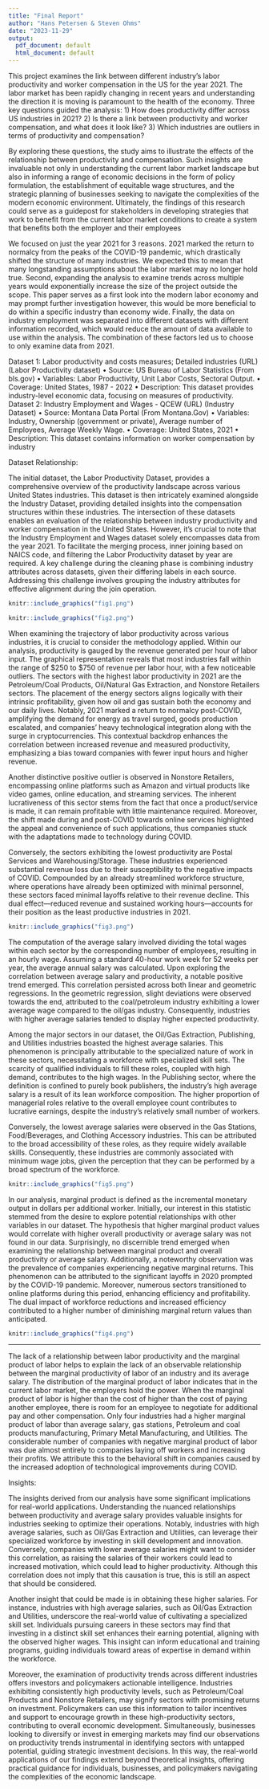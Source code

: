 ```yaml
---
title: "Final Report"
author: "Hans Petersen & Steven Ohms"
date: "2023-11-29"
output:
  pdf_document: default
  html_document: default
---
```


  This project examines the link between different industry’s labor productivity and worker compensation in the US for the year 2021. The labor market has been rapidly changing in recent years and understanding the direction it is moving is paramount to the health of the economy. Three key questions guided the analysis: 
1) How does productivity differ across US industries in 2021? 
2) Is there a link between productivity and worker compensation, and what does it look like?
3)  Which industries are outliers in terms of productivity and compensation?

  By exploring these questions, the study aims to illustrate the effects of the relationship between productivity and compensation. Such insights are invaluable not only in understanding the current labor market landscape but also in informing a range of economic decisions in the form of policy formulation, the establishment of equitable wage structures, and the strategic planning of businesses seeking to navigate the complexities of the modern economic environment. Ultimately, the findings of this research could serve as a guidepost for stakeholders in developing strategies that work to benefit from the current labor market conditions to create a system that benefits both the employer and their employees 

  We focused on just the year 2021 for 3 reasons. 2021 marked the return to normalcy from the peaks of the COVID-19 pandemic, which drastically shifted the structure of many industries. We expected this to mean that many longstanding assumptions about the labor market may no longer hold true. Second, expanding the analysis to examine trends across multiple years would exponentially increase the size of the project outside the scope. This paper serves as a first look into the modern labor economy and may prompt further investigation however, this would be more beneficial to do within a specific industry than economy wide. Finally, the data on industry employment was separated into different datasets with different information recorded, which would reduce the amount of data available to use within the analysis. The combination of these factors led us to choose to only examine data from 2021.

Dataset 1: Labor productivity and costs measures; Detailed industries (URL) (Labor Productivity dataset)
•	Source: US Bureau of Labor Statistics (From bls.gov)
•	Variables: Labor Productivity, Unit Labor Costs, Sectoral Output.
•	Coverage: United States, 1987 - 2022
•	Description: This dataset provides industry-level economic data, focusing on measures of productivity.
Dataset 2: Industry Employment and Wages - QCEW (URL) (Industry Dataset)
•	Source: Montana Data Portal (From Montana.Gov)
•	Variables: Industry, Ownership (government or private), Average number of Employees, Average Weekly Wage.
•	Coverage: United States, 2021
•	Description: This dataset contains information on worker compensation by industry

Dataset Relationship:

The initial dataset, the Labor Productivity Dataset, provides a comprehensive overview of the productivity landscape across various United States industries. This dataset is then intricately examined alongside the Industry Dataset, providing detailed insights into the compensation structures within these industries. The intersection of these datasets enables an evaluation of the relationship between industry productivity and worker compensation in the United States. However, it's crucial to note that the Industry Employment and Wages dataset solely encompasses data from the year 2021. To facilitate the merging process, inner joining based on NAICS code, and filtering the Labor Productivity dataset by year are required. A key challenge during the cleaning phase is combining industry attributes across datasets, given their differing labels in each source. Addressing this challenge involves grouping the industry attributes for effective alignment during the join operation.


```r
knitr::include_graphics("fig1.png")
```

```r
knitr::include_graphics("fig2.png")
```
  When examining the trajectory of labor productivity across various industries, it is crucial to consider the methodology applied. Within our analysis, productivity is gauged by the revenue generated per hour of labor input. The graphical representation reveals that most industries fall within the range of $250 to $750 of revenue per labor hour, with a few noticeable outliers.
The sectors with the highest labor productivity in 2021 are the Petroleum/Coal Products, Oil/Natural Gas Extraction, and Nonstore Retailers sectors. The placement of the energy sectors aligns logically with their intrinsic profitability, given how oil and gas sustain both the economy and our daily lives. Notably, 2021 marked a return to normalcy post-COVID, amplifying the demand for energy as travel surged, goods production escalated, and companies’ heavy technological integration along with the surge in cryptocurrencies. This contextual backdrop enhances the correlation between increased revenue and measured productivity, emphasizing a bias toward companies with fewer input hours and higher revenue.

  Another distinctive positive outlier is observed in Nonstore Retailers, encompassing online platforms such as Amazon and virtual products like video games, online education, and streaming services. The inherent lucrativeness of this sector stems from the fact that once a product/service is made, it can remain profitable with little maintenance required. Moreover, the shift made during and post-COVID towards online services highlighted the appeal and convenience of such applications, thus companies stuck with the adaptations made to technology during COVID.
  
  Conversely, the sectors exhibiting the lowest productivity are Postal Services and Warehousing/Storage. These industries experienced substantial revenue loss due to their susceptibility to the negative impacts of COVID. Compounded by an already streamlined workforce structure, where operations have already been optimized with minimal personnel, these sectors faced minimal layoffs relative to their revenue decline. This dual effect—reduced revenue and sustained working hours—accounts for their position as the least productive industries in 2021.


```r
knitr::include_graphics("fig3.png")
```

The computation of the average salary involved dividing the total wages within each sector by the corresponding number of employees, resulting in an hourly wage. Assuming a standard 40-hour work week for 52 weeks per year, the average annual salary was calculated. Upon exploring the correlation between average salary and productivity, a notable positive trend emerged. This correlation persisted across both linear and geometric regressions. In the geometric regression, slight deviations were observed towards the end, attributed to the coal/petroleum industry exhibiting a lower average wage compared to the oil/gas industry. Consequently, industries with higher average salaries tended to display higher expected productivity.

  Among the major sectors in our dataset, the Oil/Gas Extraction, Publishing, and Utilities industries boasted the highest average salaries. This phenomenon is principally attributable to the specialized nature of work in these sectors, necessitating a workforce with specialized skill sets. The scarcity of qualified individuals to fill these roles, coupled with high demand, contributes to the high wages. In the Publishing sector, where the definition is confined to purely book publishers, the industry's high average salary is a result of its lean workforce composition. The higher proportion of managerial roles relative to the overall employee count contributes to lucrative earnings, despite the industry's relatively small number of workers.
  
  Conversely, the lowest average salaries were observed in the Gas Stations, Food/Beverages, and Clothing Accessory industries. This can be attributed to the broad accessibility of these roles, as they require widely available skills. Consequently, these industries are commonly associated with minimum wage jobs, given the perception that they can be performed by a broad spectrum of the workforce.


```r
knitr::include_graphics("fig5.png")
```

  In our analysis, marginal product is defined as the incremental monetary output in dollars per additional worker. Initially, our interest in this statistic stemmed from the desire to explore potential relationships with other variables in our dataset. The hypothesis that higher marginal product values would correlate with higher overall productivity or average salary was not found in our data. Surprisingly, no discernible trend emerged when examining the relationship between marginal product and overall productivity or average salary. Additionally, a noteworthy observation was the prevalence of companies experiencing negative marginal returns. This phenomenon can be attributed to the significant layoffs in 2020 prompted by the COVID-19 pandemic. Moreover, numerous sectors transitioned to online platforms during this period, enhancing efficiency and profitability. The dual impact of workforce reductions and increased efficiency contributed to a higher number of diminishing marginal return values than anticipated.
  

```r
knitr::include_graphics("fig4.png") 
```
---

The lack of a relationship between labor productivity and the marginal product of labor helps to explain the lack of an observable relationship between the marginal productivity of labor of an industry and its average salary. The distribution of the marginal product of labor indicates that in the current labor market, the employers hold the power. When the marginal product of labor is higher than the cost of higher than the cost of paying another employee, there is room for an employee to negotiate for additional pay and other compensation. Only four industries had a higher marginal product of labor than average salary, gas stations, Petroleum and coal products manufacturing, Primary Metal Manufacturing, and Utilities. The considerable number of companies with negative marginal product of labor was due almost entirely to companies laying off workers and increasing their profits. We attribute this to the behavioral shift in companies caused by the increased adoption of technological improvements during COVID.
	
	
Insights:

The insights derived from our analysis have some significant implications for real-world applications. Understanding the nuanced relationships between productivity and average salary provides valuable insights for industries seeking to optimize their operations. Notably, industries with high average salaries, such as Oil/Gas Extraction and Utilities, can leverage their specialized workforce by investing in skill development and innovation. Conversely, companies with lower average salaries might want to consider this correlation, as raising the salaries of their workers could lead to increased motivation, which could lead to higher productivity. Although this correlation does not imply that this causation is true, this is still an aspect that should be considered. 

Another insight that could be made is in obtaining these higher salaries. For instance, industries with high average salaries, such as Oil/Gas Extraction and Utilities, underscore the real-world value of cultivating a specialized skill set. Individuals pursuing careers in these sectors may find that investing in a distinct skill set enhances their earning potential, aligning with the observed higher wages. This insight can inform educational and training programs, guiding individuals toward areas of expertise in demand within the workforce.

Moreover, the examination of productivity trends across different industries offers investors and policymakers actionable intelligence. Industries exhibiting consistently high productivity levels, such as Petroleum/Coal Products and Nonstore Retailers, may signify sectors with promising returns on investment. Policymakers can use this information to tailor incentives and support to encourage growth in these high-productivity sectors, contributing to overall economic development. Simultaneously, businesses looking to diversify or invest in emerging markets may find our observations on productivity trends instrumental in identifying sectors with untapped potential, guiding strategic investment decisions. In this way, the real-world applications of our findings extend beyond theoretical insights, offering practical guidance for individuals, businesses, and policymakers navigating the complexities of the economic landscape.

